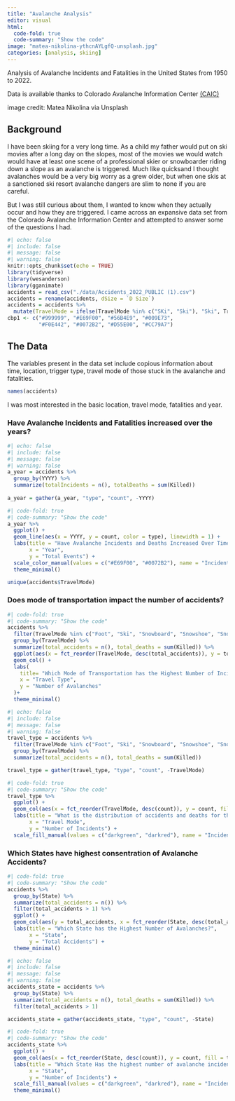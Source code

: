 ```yaml
---
title: "Avalanche Analysis"
editor: visual
html:
  code-fold: true
  code-summary: "Show the code"
image: "matea-nikolina-ythcnAYLgfQ-unsplash.jpg"
categories: [analysis, skiing]
---
```


Analysis of Avalanche Incidents and Fatalities in the United States from 1950 to 2022.

Data is available thanks to Colorado Avalanche Information Center <a href="https://avalanche.state.co.us/accidents/statistics-and-reporting" target="_blank">(CAIC)</a> 

image credit: Matea Nikolina via Unsplash

## Background
I have been skiing for a very long time. As a child my father would put on ski movies after a long day on the slopes, most of the movies we would watch would have at least one scene of a professional skier or snowboarder riding down a slope as an avalanche is triggered. 
Much like quicksand I thought avalanches would be a very big worry as a grew older, but when one skis at a sanctioned ski resort avalanche dangers are slim to none if you are careful. 

But I was still curious about them, I wanted to know when they actually occur and how they are triggered. I came across an expansive data set from the Colorado Avalanche Information Center and attempted to answer some of the questions I had. 

```r
#| echo: false
#| include: false
#| message: false
#| warning: false
knitr::opts_chunk$set(echo = TRUE)
library(tidyverse)
library(wesanderson)
library(gganimate)
accidents = read_csv("./data/Accidents_2022_PUBLIC (1).csv")
accidents = rename(accidents, dSize = `D Size`)
accidents = accidents %>%
  mutate(TravelMode = ifelse(TravelMode %in% c("SKi", "Ski"), "Ski", TravelMode))
cbp1 <- c("#999999", "#E69F00", "#56B4E9", "#009E73",
          "#F0E442", "#0072B2", "#D55E00", "#CC79A7")
```
## The Data 
The variables present in the data set include copious information about time, location, trigger type, travel mode of those stuck in the avalanche and fatalities.
```r
names(accidents)
```
I was most interested in the basic location, travel mode, fatalities and year. 

### Have Avalanche Incidents and Fatalities increased over the years?

```r
#| echo: false
#| include: false
#| message: false
#| warning: false
a_year = accidents %>%
  group_by(YYYY) %>%
  summarize(totalIncidents = n(), totalDeaths = sum(Killed))
  
a_year = gather(a_year, "type", "count", -YYYY)

```

```r
#| code-fold: true
#| code-summary: "Show the code"
a_year %>%
  ggplot() + 
  geom_line(aes(x = YYYY, y = count, color = type), linewidth = 1) +
  labs(title = "Have Avalanche Incidents and Deaths Increased Over Time?", 
       x = "Year",
       y = "Total Events") +
  scale_color_manual(values = c("#E69F00", "#0072B2"), name = "Incident Type", labels = c("Death","Avalanche"))+
  theme_minimal()
```
```r
unique(accidents$TravelMode)
```

### Does mode of transportation impact the number of accidents?
```r
#| code-fold: true
#| code-summary: "Show the code"
accidents %>%
  filter(TravelMode %in% c("Foot", "Ski", "Snowboard", "Snowshoe", "Snowmobile")) %>%
  group_by(TravelMode) %>%
  summarize(total_accidents = n(), total_deaths = sum(Killed)) %>%
  ggplot(aes(x = fct_reorder(TravelMode, desc(total_accidents)), y = total_accidents)) +
  geom_col() +
  labs(
    title= "Which Mode of Transportation has the Highest Number of Incidents?",
    x = "Travel Type",
    y = "Number of Avalanches"
  )+
  theme_minimal()
```

```r
#| echo: false
#| include: false
#| message: false
#| warning: false
travel_type = accidents %>%
  filter(TravelMode %in% c("Foot", "Ski", "Snowboard", "Snowshoe", "Snowmobile")) %>%
  group_by(TravelMode) %>%
  summarize(total_accidents = n(), total_deaths = sum(Killed))

travel_type = gather(travel_type, "type", "count", -TravelMode)

```

```r
#| code-fold: true
#| code-summary: "Show the code"
travel_type %>%
  ggplot() +
  geom_col(aes(x = fct_reorder(TravelMode, desc(count)), y = count, fill = type), position = "dodge") +
  labs(title = "What is the distribution of accidents and deaths for the top modes of transportation?", 
       x = "Travel Mode", 
       y = "Number of Incidents") +
  scale_fill_manual(values = c("darkgreen", "darkred"), name = "Incident Type", labels = c("Avalanche", "Death"))
```

### Which States have highest consentration of Avalanche Accidents?

```r
#| code-fold: true
#| code-summary: "Show the code"
accidents %>%
  group_by(State) %>%
  summarize(total_accidents = n()) %>%
  filter(total_accidents > 1) %>%
  ggplot() +
  geom_col(aes(y = total_accidents, x = fct_reorder(State, desc(total_accidents)))) +
  labs(title = "Which State has the Highest Number of Avalanches?",
       x = "State",
       y = "Total Accidents") +
  theme_minimal()

```

```r
#| echo: false
#| include: false
#| message: false
#| warning: false
accidents_state = accidents %>%
  group_by(State) %>%
  summarize(total_accidents = n(), total_deaths = sum(Killed)) %>%
  filter(total_accidents > 1) 

accidents_state = gather(accidents_state, "type", "count", -State)

```

```r
#| code-fold: true
#| code-summary: "Show the code"
accidents_state %>%
  ggplot() +
  geom_col(aes(x = fct_reorder(State, desc(count)), y = count, fill = type), position = "dodge") +
  labs(title = "Which State Has the highest number of avalanche incidents?", 
       x = "State", 
       y = "Number of Incidents") +
  scale_fill_manual(values = c("darkgreen", "darkred"), name = "Incident Type", labels = c("Avalanche", "Death")) +
  theme_minimal()

```
